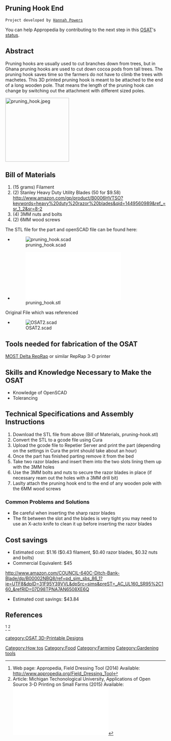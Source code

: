 ==Pruning Hook End ==
 Project developed by [[User:Hdpowers|Hannah Powers]]
{{Statusboxtop}}
{{status-design}}
{{status-prototype}}
You can help Appropedia by contributing to the next step in this [[OSAT]]'s [[:Category:Status|status]].
{{boxbottom}}

==Abstract==
Pruning hooks are usually used to cut branches down from trees, but in Ghana pruning hooks are used to cut down cocoa pods from tall trees. The pruning hook saves time so the farmers do not have to climb the trees with machetes. This 3D printed pruning hook is meant to be attached to the end of a long wooden pole. That means the length of the pruning hook can change by switching out the attachment with different sized poles. 

 [[Image:pruning hook.jpeg|200px|right]]

== Bill of Materials==
# (15 grams) Filament
# (2) Stanley Heavy Duty Utility Blades (50 for $9.58) http://www.amazon.com/gp/product/B0006HVTSO?keywords=heavy%20duty%20razor%20blades&qid=1449560989&ref_=sr_1_2&sr=8-2
# (4) 3MM nuts and bolts
# (2) 6MM wood screws

The STL file for the part and openSCAD file can be found here:
*[[File:pruning_hook.scad]]
*[[File:pruning_hook.stl]]

Original File which was referenced
*[[File:OSAT2.scad]]

== Tools needed for fabrication of the OSAT==
[[Athena Build Overview| MOST Delta RepRap]] or similar RepRap 3-D printer

== Skills and Knowledge Necessary to Make the OSAT ==
* Knowledge of OpenSCAD
* Tolerancing

== Technical Specifications and Assembly Instructions==
# Download the STL file from above (Bill of Materials, pruning-hook.stl)
# Convert the STL to a gcode file using Cura 
# Upload the gcode file to Repetier Server and print the part (depending on the settings in Cura the print should take about an hour)
# Once the part has finished parting remove it from the bed
# Take two razor blades and insert them into the two slots lining them up with the 3MM holes
# Use the 3MM bolts and nuts to secure the razor blades in place (if necessary ream out the holes with a 3MM drill bit)
# Laslty attach the pruning hook end to the end of any wooden pole with the 6MM wood screws 

=== Common Problems and Solutions===
* Be careful when inserting the sharp razor blades
* The fit between the slot and the blades is very tight you may need to use an X-acto knife to clean it up before inserting the razor blades

== Cost savings==
* Estimated cost: $1.16 ($0.43 filament, $0.40 razor blades, $0.32 nuts and bolts)
* Commercial Equivalent: $45
http://www.amazon.com/COUNCIL-640C-Ditch-Bank-Blade/dp/B00002NBQ8/ref=pd_sim_sbs_86_1?ie=UTF8&dpID=31F95Y39VVL&dpSrc=sims&preST=_AC_UL160_SR95%2C160_&refRID=07D98TPNA7AN6508XE6Q
* Estimated cost savings: $43.84

==References==

<ref> Web page: Appropedia, Field Dressing Tool (2014) Available: http://www.appropedia.org/Field_Dressing_Tool</ref>  <ref> Article: Michigan Techonological University, Applications of Open Source 3-D Printing on Small Farms (2015) Available: [[File:Applications of Open Source 3-D Printing on Small Farms.pdf]] </ref>

[[Category:How tos]]
[[Category:Food]]
[[Category:Farming]]
[[Category:Gardening tools]]


[[category:OSAT 3D-Printable Designs]]